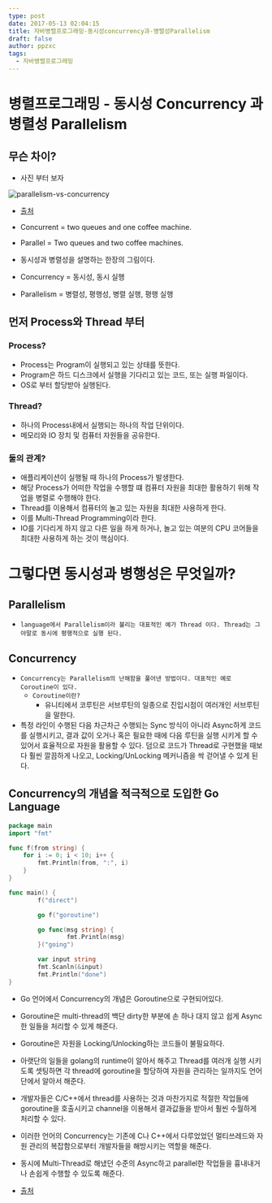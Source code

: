 ```yaml
---
type: post
date: 2017-05-13 02:04:15
title: 자바병렬프로그래밍-동시성concurrency과-병렬성Parallelism
draft: false
author: ppzxc
tags:
  - 자바병렬프로그래밍
---
```


# 병렬프로그래밍 - 동시성 Concurrency 과 병렬성 Parallelism

## 무슨 차이?

- 사진 부터 보자

![parallelism-vs-concurrency](../images/parallelism-vs-concurrency.png)

- [출처](http://alvinalexander.com/photos/parallelism-vs-concurrency-programming)
- Concurrent = two queues and one coffee machine.
- Parallel = Two queues and two coffee machines.
- 동시성과 병렬성을 설명하는 한장의 그림이다.

- Concurrency = 동시성, 동시 실행
- Parallelism = 병렬성, 평행성, 병렬 실행, 평행 실행

## 먼저 Process와 Thread 부터

### Process?

- Process는 Program이 실행되고 있는 상태를 뜻한다.
- Program은 하드 디스크에서 실행을 기다리고 있는 코드, 또는 실행 파일이다.
- OS로 부터 할당받아 실행된다.

### Thread?

- 하나의 Process내에서 실행되는 하나의 작업 단위이다.
- 메모리와 IO 장치 및 컴퓨터 자원들을 공유한다.

### 둘의 관계?

- 애플리케이션이 실행될 때 하나의 Process가 발생한다.
- 해당 Process가 어떠한 작업을 수행할 떄 컴퓨터 자원을 최대한 활용하기 위해 작업을 병렬로 수행해야 한다.
- Thread를 이용해서 컴퓨터의 놀고 있는 자원을 최대한 사용하게 한다.
- 이를 Multi-Thread Programming이라 한다.
- IO를 기다리게 하지 않고 다른 일을 하게 하거나, 놀고 있는 여분의 CPU 코어들을 최대한 사용하게 하는 것이 핵심이다.

# 그렇다면 동시성과 병행성은 무엇일까?

## Parallelism

- `language에서 Parallelism이라 불리는 대표적인 예가 Thread 이다. Thread는 그야말로 동시에 평행적으로 실행 된다.`

## Concurrency

- `Concurrency는 Parallelism의 난해함을 풀어낸 방법이다. 대표적인 예로 Coroutine이 있다.`
  - `Coroutine이란?`
    - 유니티에서 코루틴은 서브루틴의 일종으로 진입시점이 여러개인 서브루틴을 말한다.
- 특정 라인이 수행된 다음 차근차근 수행되는 Sync 방식이 아니라 Async하게 코드를 실행시키고, 결과 값이 오거나 혹은 필요한 때에 다음 루틴을 실행 시키게 할 수 있어서 효율적으로 자원을 활용할 수 있다. 덤으로 코드가 Thread로 구현했을 때보다 훨씬 깔끔하게 나오고, Locking/UnLocking 메커니즘을 싹 걷어낼 수 있게 된다.

## Concurrency의 개념을 적극적으로 도입한 Go Language

```go
package main
import "fmt"

func f(from string) {
    for i := 0; i < 10; i++ {
        fmt.Println(from, ":", i)
    }
}

func main() {
        f("direct")

        go f("goroutine")

        go func(msg string) {
                fmt.Println(msg)
        }("going")

        var input string
        fmt.Scanln(&input)
        fmt.Println("done")
}
```

- Go 언어에서 Concurrency의 개념은 Goroutine으로 구현되어있다.
- Goroutine은 multi-thread의 백단 dirty한 부분에 손 하나 대지 않고 쉽게 Async한 일들을 처리할 수 있게 해준다.
- Goroutine은 자원을 Locking/Unlocking하는 코드들이 불필요하다.
- 아랫단의 일들을 golang의 runtime이 알아서 해주고 Thread를 여러개 실행 시키도록 셋팅하면 각 thread에 goroutine을 할당하여 자원을 관리하는 일까지도 언어단에서 알아서 해준다.
- 개발자들은 C/C++에서 thread를 사용하는 것과 마찬가지로 적절한 작업들에 goroutine을 호출시키고 channel을 이용해서 결과값들을 받아서 훨씬 수월하게 처리할 수 있다.
- 이러한 언어의 Concurrency는 기존에 C나 C++에서 다루었었던 멀티쓰레드와 자원 관리의 복잡함으로부터 개발자들을 해방시키는 역할을 해준다.
- 동시에 Multi-Thread로 해냈던 수준의 Async하고 parallel한 작업들을 흉내내거나 손쉽게 수행할 수 있도록 해준다.

- [출처](http://rapapa.net/?p=2704)
